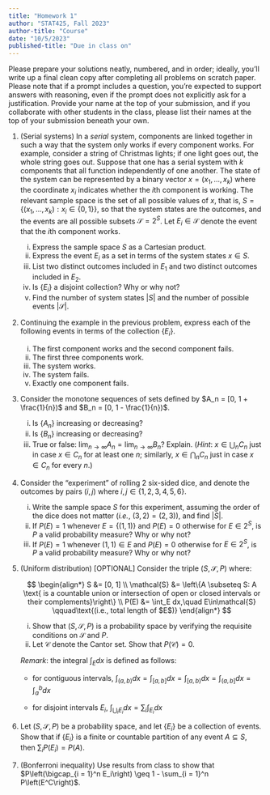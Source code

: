 ```yaml
---
title: "Homework 1"
author: "STAT425, Fall 2023"
author-title: "Course"
date: "10/5/2023"
published-title: "Due in class on"
---
```


Please prepare your solutions neatly, numbered, and in order; ideally, you'll write up a final clean copy after completing all problems on scratch paper. Please note that if a prompt includes a question, you're expected to support answers with reasoning, even if the prompt does not explicitly ask for a justification. Provide your name at the top of your submission, and if you collaborate with other students in the class, please list their names at the top of your submission beneath your own.

1.  (Serial systems) In a *serial* system, components are linked together in such a way that the system only works if every component works. For example, consider a string of Christmas lights; if one light goes out, the whole string goes out. Suppose that one has a serial system with $k$ components that all function independently of one another. The state of the system can be represented by a binary vector $x = (x_1, \dots, x_k)$ where the coordinate $x_i$ indicates whether the $i$th component is working. The relevant sample space is the set of all possible values of $x$, that is, $S = \{(x_1, \dots, x_k): x_i \in \{0, 1\}\}$, so that the system states are the outcomes, and the events are all possible subsets $\mathcal{S} = 2^S$. Let $E_i \in \mathcal{S}$ denote the event that the $i$th component works.

    i.  Express the sample space $S$ as a Cartesian product.
    ii. Express the event $E_i$ as a set in terms of the system states $x \in S$.
    iii. List two distinct outcomes included in $E_1$ and two distinct outcomes included in $E_2$.
    iv. Is $\{E_i\}$ a disjoint collection? Why or why not?
    v.  Find the number of system states $|S|$ and the number of possible events $|\mathcal{S}|$.

2.  Continuing the example in the previous problem, express each of the following events in terms of the collection $\{E_i\}$.

    i.  The first component works and the second component fails.
    ii. The first three components work.
    iii. The system works.
    iv. The system fails.
    v.  Exactly one component fails.

3.  Consider the monotone sequences of sets defined by $A_n = [0, 1 + \frac{1}{n})$ and $B_n = [0, 1 - \frac{1}{n})$.

    i.  Is $\{A_n\}$ increasing or decreasing?
    ii. Is $\{B_n\}$ increasing or decreasing?
    iii. True or false: $\lim_{n \rightarrow\infty} A_n = \lim_{n\rightarrow\infty} B_n$? Explain. (*Hint*: $x \in \bigcup_n C_n$ just in case $x \in C_n$ for at least one $n$; similarly, $x \in \bigcap_n C_n$ just in case $x \in C_n$ for every $n$.)

4.  Consider the "experiment" of rolling 2 six-sided dice, and denote the outcomes by pairs $(i, j)$ where $i, j \in \{1, 2, 3, 4, 5, 6\}$.

    i.  Write the sample space $S$ for this experiment, assuming the order of the dice does not matter (*i.e.*, $(3, 2) = (2, 3)$), and find $|S|$.
    ii. If $P(E) = 1$ whenever $E = \{(1, 1)\}$ and $P(E) = 0$ otherwise for $E \in 2^S$, is $P$ a valid probability measure? Why or why not?
    iii. If $P(E) = 1$ whenever $(1, 1) \in E$ and $P(E) = 0$ otherwise for $E \in 2^S$, is $P$ a valid probability measure? Why or why not?

5.  (Uniform distribution) \[OPTIONAL\] Consider the triple $(S, \mathcal{S}, P)$ where:

    $$
    \begin{align*}
    S &= [0, 1] \\
    \mathcal{S} &= \left\{A \subseteq S: A \text{ is a countable union or intersection of open or closed intervals or their complements}\right\} \\
    P(E) &= \int_E dx,\quad E\in\mathcal{S} \qquad\text{(i.e., total length of $E$)}
    \end{align*}
    $$

    i.  Show that $(S, \mathcal{S}, P)$ is a probability space by verifying the requisite conditions on $\mathcal{S}$ and $P$.
    ii. Let $\mathcal{C}$ denote the Cantor set. Show that $P(\mathcal{C}) = 0$.

    *Remark*: the integral $\int_E dx$ is defined as follows:

    -   for contiguous intervals, $\int_{(a, b)} dx = \int_{[a, b]} dx = \int_{[a, b)} dx = \int_{(a, b]} dx = \int_a^b dx$

    -   for disjoint intervals $E_i$, $\int_{\bigcup_i E_i} dx = \sum_i \int_{E_i} dx$

6.  Let $(S, \mathcal{S}, P)$ be a probability space, and let $\{E_i\}$ be a collection of events. Show that if $\{E_i\}$ is a finite or countable partition of any event $A \subseteq S$, then $\sum_i P(E_i) = P(A)$.

7.  (Bonferroni inequality) Use results from class to show that $P\left(\bigcap_{i = 1}^n E_i\right) \geq 1 - \sum_{i = 1}^n P\left(E^C\right)$.
